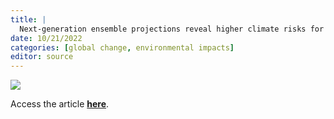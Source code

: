 ```yaml
---
title: |
  Next-generation ensemble projections reveal higher climate risks for marine ecosystems
date: 10/21/2022
categories: [global change, environmental impacts]
editor: source
---
```


![](tittensor-et-al-2021.png)

Access the article [**here**](https://doi.org/10.1038/s41558-021-01173-9).
